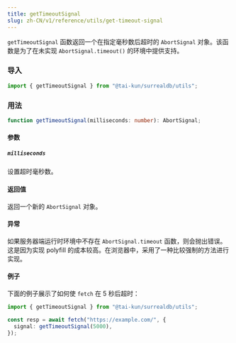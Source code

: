 ```yaml
---
title: getTimeoutSignal
slug: zh-CN/v1/reference/utils/get-timeout-signal
---
```


`getTimeoutSignal` 函数返回一个在指定毫秒数后超时的 `AbortSignal` 对象。该函数是为了在未实现 `AbortSignal.timeout()` 的环境中提供支持。

### 导入

```ts
import { getTimeoutSignal } from "@tai-kun/surrealdb/utils";
```

### 用法

```ts
function getTimeoutSignal(milliseconds: number): AbortSignal;
```

#### 参数

##### `milliseconds`

设置超时毫秒数。

#### 返回值

返回一个新的 `AbortSignal` 对象。

#### 异常

如果服务器端运行时环境中不存在 `AbortSignal.timeout` 函数，则会抛出错误。这是因为实现 polyfill 的成本较高。在浏览器中，采用了一种比较强制的方法进行实现。

#### 例子

下面的例子展示了如何使 `fetch` 在 5 秒后超时：

```ts
import { getTimeoutSignal } from "@tai-kun/surrealdb/utils";

const resp = await fetch("https://example.com/", {
  signal: getTimeoutSignal(5000),
});
```
